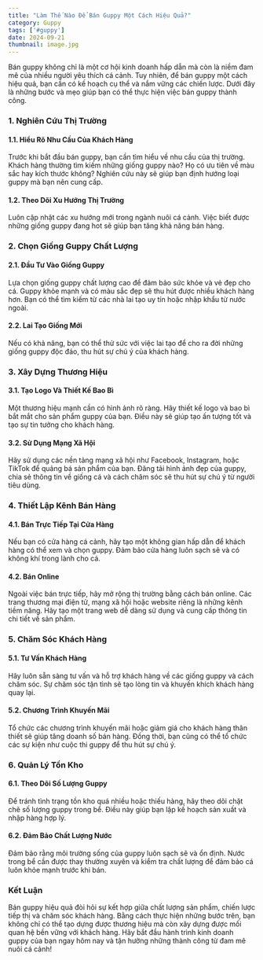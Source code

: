 ```yaml
---
title: "Làm Thế Nào Để Bán Guppy Một Cách Hiệu Quả?"
category: Guppy
tags: ['#guppy']
date: 2024-09-21
thumbnail: image.jpg
---
```


Bán guppy không chỉ là một cơ hội kinh doanh hấp dẫn mà còn là niềm đam mê của nhiều người yêu thích cá cảnh. Tuy nhiên, để bán guppy một cách hiệu quả, bạn cần có kế hoạch cụ thể và nắm vững các chiến lược. Dưới đây là những bước và mẹo giúp bạn có thể thực hiện việc bán guppy thành công.

### 1. **Nghiên Cứu Thị Trường**

#### **1.1. Hiểu Rõ Nhu Cầu Của Khách Hàng**
Trước khi bắt đầu bán guppy, bạn cần tìm hiểu về nhu cầu của thị trường. Khách hàng thường tìm kiếm những giống guppy nào? Họ có ưu tiên về màu sắc hay kích thước không? Nghiên cứu này sẽ giúp bạn định hướng loại guppy mà bạn nên cung cấp.

#### **1.2. Theo Dõi Xu Hướng Thị Trường**
Luôn cập nhật các xu hướng mới trong ngành nuôi cá cảnh. Việc biết được những giống guppy đang hot sẽ giúp bạn tăng khả năng bán hàng.

### 2. **Chọn Giống Guppy Chất Lượng**

#### **2.1. Đầu Tư Vào Giống Guppy**
Lựa chọn giống guppy chất lượng cao để đảm bảo sức khỏe và vẻ đẹp cho cá. Guppy khỏe mạnh và có màu sắc đẹp sẽ thu hút được nhiều khách hàng hơn. Bạn có thể tìm kiếm từ các nhà lai tạo uy tín hoặc nhập khẩu từ nước ngoài.

#### **2.2. Lai Tạo Giống Mới**
Nếu có khả năng, bạn có thể thử sức với việc lai tạo để cho ra đời những giống guppy độc đáo, thu hút sự chú ý của khách hàng.

### 3. **Xây Dựng Thương Hiệu**

#### **3.1. Tạo Logo Và Thiết Kế Bao Bì**
Một thương hiệu mạnh cần có hình ảnh rõ ràng. Hãy thiết kế logo và bao bì bắt mắt cho sản phẩm guppy của bạn. Điều này sẽ giúp tạo ấn tượng tốt và tạo sự tin tưởng cho khách hàng.

#### **3.2. Sử Dụng Mạng Xã Hội**
Hãy sử dụng các nền tảng mạng xã hội như Facebook, Instagram, hoặc TikTok để quảng bá sản phẩm của bạn. Đăng tải hình ảnh đẹp của guppy, chia sẻ thông tin về giống cá và cách chăm sóc sẽ thu hút sự chú ý từ người tiêu dùng.

### 4. **Thiết Lập Kênh Bán Hàng**

#### **4.1. Bán Trực Tiếp Tại Cửa Hàng**
Nếu bạn có cửa hàng cá cảnh, hãy tạo một không gian hấp dẫn để khách hàng có thể xem và chọn guppy. Đảm bảo cửa hàng luôn sạch sẽ và có không khí trong lành cho cá.

#### **4.2. Bán Online**
Ngoài việc bán trực tiếp, hãy mở rộng thị trường bằng cách bán online. Các trang thương mại điện tử, mạng xã hội hoặc website riêng là những kênh tiềm năng. Hãy tạo một trang web dễ dàng sử dụng và cung cấp thông tin chi tiết về sản phẩm.

### 5. **Chăm Sóc Khách Hàng**

#### **5.1. Tư Vấn Khách Hàng**
Hãy luôn sẵn sàng tư vấn và hỗ trợ khách hàng về các giống guppy và cách chăm sóc. Sự chăm sóc tận tình sẽ tạo lòng tin và khuyến khích khách hàng quay lại.

#### **5.2. Chương Trình Khuyến Mãi**
Tổ chức các chương trình khuyến mãi hoặc giảm giá cho khách hàng thân thiết sẽ giúp tăng doanh số bán hàng. Đồng thời, bạn cũng có thể tổ chức các sự kiện như cuộc thi guppy để thu hút sự chú ý.

### 6. **Quản Lý Tồn Kho**

#### **6.1. Theo Dõi Số Lượng Guppy**
Để tránh tình trạng tồn kho quá nhiều hoặc thiếu hàng, hãy theo dõi chặt chẽ số lượng guppy trong bể. Điều này giúp bạn lập kế hoạch sản xuất và nhập hàng hợp lý.

#### **6.2. Đảm Bảo Chất Lượng Nước**
Đảm bảo rằng môi trường sống của guppy luôn sạch sẽ và ổn định. Nước trong bể cần được thay thường xuyên và kiểm tra chất lượng để đảm bảo cá luôn khỏe mạnh trước khi bán.

### **Kết Luận**

Bán guppy hiệu quả đòi hỏi sự kết hợp giữa chất lượng sản phẩm, chiến lược tiếp thị và chăm sóc khách hàng. Bằng cách thực hiện những bước trên, bạn không chỉ có thể tạo dựng được thương hiệu mà còn xây dựng được mối quan hệ bền vững với khách hàng. Hãy bắt đầu hành trình kinh doanh guppy của bạn ngay hôm nay và tận hưởng những thành công từ đam mê nuôi cá cảnh!